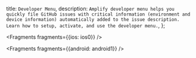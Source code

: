   title: `Developer Menu`,
  description: `Amplify developer menu helps you quickly file GitHub issues with critical information (environment and device information) automatically added to the issue description. Learn how to setup, activate, and use the developer menu.`,
};


<Fragments fragments={{ios: ios0}} />


<Fragments fragments={{android: android1}} />